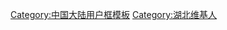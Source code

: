 {{Userbox
|border-c=#ffa500
|border-s=1
|id-c=#ffffff
|info-c=#ffd700
|info-s=10
|id=[[File:China Wuhan Jianghanguan.jpg|55px]]
|info=这个用户现在或曾经住在'''[[湖北]]'''。
}}
{{Topicon
| image = Hubei Shadow.png
| size = 30px
| description = 這位用戶是湖北維基人
| link = WP:湖北維基人列表
}}
<includeonly>[[Category:湖北维基人|{{PAGENAME}}]]</includeonly>
<noinclude>[[Category:中国大陆用户框模板]]</noinclude>
[[Category:湖北维基人]]